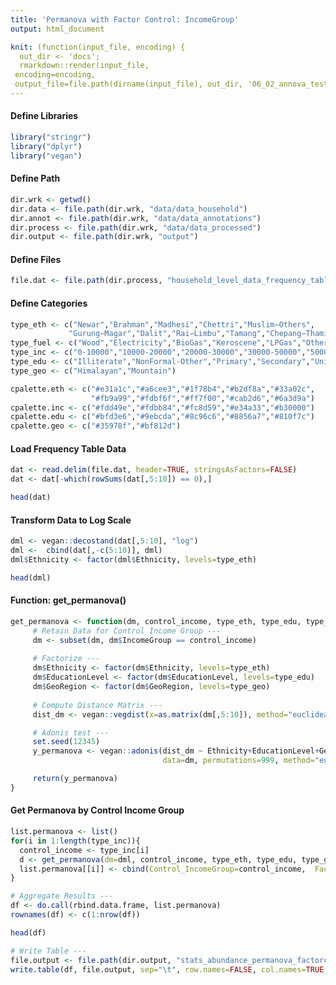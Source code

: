 ```yaml
---
title: 'Permanova with Factor Control: IncomeGroup'
output: html_document

knit: (function(input_file, encoding) {
  out_dir <- 'docs';
  rmarkdown::render(input_file,
 encoding=encoding,
 output_file=file.path(dirname(input_file), out_dir, '06_02_annova_tests_factor_control_income.html'))})
---
```



#### Define Libraries
```r
library("stringr")
library("dplyr")
library("vegan")
```

#### Define Path
```r
dir.wrk <- getwd()
dir.data <- file.path(dir.wrk, "data/data_household")
dir.annot <- file.path(dir.wrk, "data/data_annotations")
dir.process <- file.path(dir.wrk, "data/data_processed")
dir.output <- file.path(dir.wrk, "output")
```

#### Define Files
```r
file.dat <- file.path(dir.process, "household_level_data_frequency_table.tsv")
```

#### Define Categories
```r
type_eth <- c("Newar","Brahman","Madhesi","Chettri","Muslim−Others",
             "Gurung−Magar","Dalit","Rai−Limbu","Tamang","Chepang−Thami")
type_fuel <- c("Wood","Electricity","BioGas","Keroscene","LPGas","Others")
type_inc <- c("0-10000","10000-20000","20000-30000","30000-50000","50000-ABOVE")
type_edu <- c("Illiterate","NonFormal-Other","Primary","Secondary","University")
type_geo <- c("Himalayan","Mountain")

cpalette.eth <- c("#e31a1c","#a6cee3","#1f78b4","#b2df8a","#33a02c",
                  "#fb9a99","#fdbf6f","#ff7f00","#cab2d6","#6a3d9a")
cpalette.inc <- c("#fdd49e","#fdbb84","#fc8d59","#e34a33","#b30000")
cpalette.edu <- c("#bfd3e6","#9ebcda","#8c96c6","#8856a7","#810f7c")
cpalette.geo <- c("#35978f","#bf812d")
```

#### Load Frequency Table Data
```r
dat <- read.delim(file.dat, header=TRUE, stringsAsFactors=FALSE)
dat <- dat[-which(rowSums(dat[,5:10]) == 0),]

head(dat)
```

#### Transform Data to Log Scale
```r
dml <- vegan::decostand(dat[,5:10], "log")
dml <-  cbind(dat[,-c(5:10)], dml)
dml$Ethnicity <- factor(dml$Ethnicity, levels=type_eth)

head(dml)
```


#### Function: get_permanova()
```r
get_permanova <- function(dm, control_income, type_eth, type_edu, type_geo){
     # Retain Data for Control Income Group ---
     dm <- subset(dm, dm$IncomeGroup == control_income) 
  
     # Factorize ---
     dm$Ethnicity <- factor(dm$Ethnicity, levels=type_eth)
     dm$EducationLevel <- factor(dm$EducationLevel, levels=type_edu)
     dm$GeoRegion <- factor(dm$GeoRegion, levels=type_geo)
  
     # Compute Distance Matrix ---
     dist_dm <- vegan::vegdist(x=as.matrix(dm[,5:10]), method="euclidean", binary=FALSE, diag=TRUE, upper=TRUE, na.rm = FALSE)

     # Adonis test ---
     set.seed(12345)
     y_permanova <- vegan::adonis(dist_dm ~ Ethnicity+EducationLevel+GeoRegion, 
                                  data=dm, permutations=999, method="euclidean", parallel=4)

     return(y_permanova)
}
```

#### Get Permanova by Control Income Group
```r
list.permanova <- list()
for(i in 1:length(type_inc)){
  control_income <- type_inc[i] 
  d <- get_permanova(dm=dml, control_income, type_eth, type_edu, type_geo)
  list.permanova[[i]] <- cbind(Control_IncomeGroup=control_income,  Factor=rownames(as.data.frame(d$aov.tab)),  as.data.frame(d$aov.tab))
}

# Aggregate Results ---
df <- do.call(rbind.data.frame, list.permanova)
rownames(df) <- c(1:nrow(df))

head(df)

# Write Table ---
file.output <- file.path(dir.output, "stats_abundance_permanova_factorcontrol_income.tsv")
write.table(df, file.output, sep="\t", row.names=FALSE, col.names=TRUE, quote=FALSE)
```

